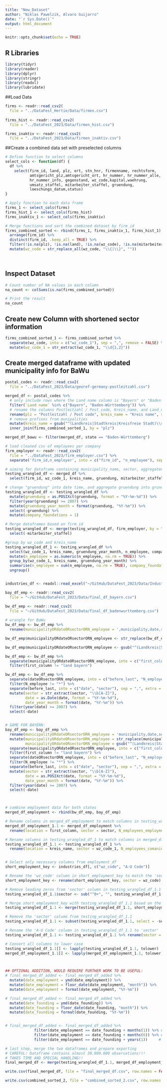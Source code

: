 ```yaml
---
title: "New_Dataset"
author: "Niklas Pawelzik, Alvaro Guijarro"
date: "`r Sys.Date()`"
output: html_document
---
```


```r
knitr::opts_chunk$set(echo = TRUE)
```

## R Libraries

```r
library(tidyr)
library(reader)
library(dplyr)
library(stringr)
library(readxl)
library(lubridate)

```

##Load Data
```r
firms <- readr::read_csv2(
  file = "../DataFest_Hertie/Data/firmen.csv")
  
firms_hist <- readr::read_csv2(
  file = "../DataFest_2023/Data/firmen_hist.csv")

firms_inaktiv <- readr::read_csv2(
  file = "../DataFest_2023/Data/firmen_inaktiv.csv")
```


##Create a combined data set with preselected columns
```r
# Define function to select columns
select_cols <- function(df) {
  df %>%
    select(firm_id, land, plz, ort, stn_hnr, firmenname, rechtsform, 
           amtsgericht_plz,amtsgericht_ort, hr_nummer, hr_nummer_alle, 
           hr_nummer_info, gegenstand, wz_code,kapital,waehrung, 
           umsatz_staffel, mitarbeiter_staffel, gruendung, 
           loeschungs_datum,status)
}

# Apply function to each data frame
firms_1 <- select_cols(firms)
firms_hist_1 <- select_cols(firms_hist)
firms_inaktiv_1 <- select_cols(firms_inaktiv)

# Merge functions and sort the combined dataset by firm_id
firms_combined_sorted <- rbind(firms_1, firms_inaktiv_1, firms_hist_1) %>%
  arrange(firm_id) %>%
  distinct(firm_id, .keep_all = TRUE) %>%
  filter(!is.na(plz), !is.na(land), !is.na(wz_code), !is.na(mitarbeiter_staffel), !is.na(gruendung)) %>%
  mutate(wz_code = str_replace_all(wz_code, "\\{|\\}", ""))

  
```


## Inspect Dataset 
```r
# Count number of NA values in each column
na_count <- colSums(is.na(firms_combined_sorted))

# Print the result
na_count
```

## Create new Column with shortened sector information
```r
firms_combined_sorted_1 <- firms_combined_sorted %>% 
  separate(wz_code, into = c("wz_code_1"), sep = ",", remove = FALSE) %>% 
  mutate(wz_code_1 = str_extract(wz_code_1, "\\d{1,2}"))
```

## Create merged dataframe with updated municipality info for BaWu
```r
postal_codes <- readr::read_csv2(
  file = "../DataFest_2023/Data/georef-germany-postleitzahl.csv")

merged_df <- postal_codes %>%
  # only include rows where the Land name column is "Bayern" or "Baden-Württemberg"
  filter(`Land name` %in% c("Bayern", "Baden-Württemberg")) %>%
  # rename the columns Postleitzahl / Post_code, Kreis_name, and Land_name
  rename(plz = "Postleitzahl / Post code", kreis_name = "Kreis name", state = "Land name") %>%
  # remove prefixes from munipalities
  mutate(kreis_name = gsub("^(Landkreis|Stadtkreis|Kreisfreie Stadt)\\s", "", kreis_name)) %>%
  inner_join(firms_combined_sorted_1, by = "plz")

merged_df_bawu <- filter(merged_df, state == "Baden-Württemberg")

```

```r
# load cleaned csv of employees per company
firm_employer <- readr::read_csv2(
  file = "../DataFest_2023/firm_employer.csv") %>%
  separate('firm_id,n_employer', into = c("firm_id", "n_employee"), sep = "\\.")

# aiming for dataframe containing municipality_name, sector, aggregated_date, [company_name], aggregated_company_size
testing_wrangled_df <- merged_df %>%
  select(firm_id, wz_code_1, kreis_name, gruendung, mitarbeiter_staffel)

# change "gruendung" into date time, and aggregate gruendung into grunedungen per month
testing_wrangled_df <- testing_wrangled_df %>%
  mutate(gruendung = as.POSIXct(gruendung, format = "%Y-%m-%d")) %>%
  filter(year(gruendung) >= 2007) %>%
  mutate(gruendung_year_month = format(gruendung, "%Y-%m")) %>%
  select(-gruendung) %>%
  mutate(company_foundations = 1)

# Merge dataframes based on firm_id
testing_wrangled_df <- merge(testing_wrangled_df, firm_employer, by = "firm_id") %>%
  select(-mitarbeiter_staffel)

#group by wz_code and kreis_name
testing_wrangled_df_1 <- testing_wrangled_df %>%
  select(wz_code_1, kreis_name, gruendung_year_month, n_employee, company_foundations) %>%
  mutate(n_employee = as.numeric(n_employee, na.rm = TRUE)) %>%
  group_by(wz_code_1, kreis_name, gruendung_year_month) %>%
  summarise(n_employee = sum(n_employee, na.rm = TRUE), company_foundations = sum(company_foundations)) %>%
  ungroup()



```

```r
industries_df <- readxl::read_excel("~/GitHub/DataFest_2023/Data/Industry_Type_by_wz_code.xlsx")

bay_df_emp <- readr::read_csv2(
  file = "~/GitHub/DataFest_2023/Data/final_df_bayern.csv")

bw_df_emp <- readr::read_csv2(
  file = "~/GitHub/DataFest_2023/Data/final_df_badenwurttemberg.csv")
 
# wrangle for BaWu
bw_df_emp <- bw_df_emp %>%
  rename(municipalityORdateORsectorORN_employee = ',municipality,date,sector,N_employee')

bw_df_emp$municipalityORdateORsectorORN_employee <- str_replace(bw_df_emp$municipalityORdateORsectorORN_employee, "^[0-9]+,", "")

bw_df_emp$municipalityORdateORsectorORN_employee <- gsub("^(Landkreis|Stadtkreis|Kreisfreie Stadt|kreis|agentur für arbeit)\\s", "", bw_df_emp$municipalityORdateORsectorORN_employee)

bw_df_emp <- bw_df_emp %>%
  separate(municipalityORdateORsectorORN_employee, into = c("first_column", "dateORsectorORN_employee"), sep = ",", extra = "merge", fill = "left") %>%
  filter(first_column != "land bayern")

bw_df_emp <- bw_df_emp %>% 
  separate(dateORsectorORN_employee, into = c("before_last", "N_employee"), sep = ",(?=[^,]*$)") %>%
  filter(N_employee != "*") %>%
  separate(before_last, into = c("date", "sector"), sep = ",", extra = "merge", fill = "left") %>%
  mutate(sector = str_extract(sector, "\\b[A-Z]"),
         date = as.Date(date, format = "%Y-%m-%d"),
         date_year_month = format(date, "%Y-%m")) %>%
  filter(year(date) >= 2007) %>%
  select(-date)


# SAME FOR BAYERN:
bay_df_emp <- bay_df_emp %>%
  rename(municipalityORdateORsectorORN_employee = 'municipality,date,sector,N_employee') %>%
  mutate(municipalityORdateORsectorORN_employee = str_replace(municipalityORdateORsectorORN_employee, "^[0-9]+,", ""),
         municipalityORdateORsectorORN_employee = gsub("^(Landkreis|Stadtkreis|Kreisfreie Stadt|kreis|agentur für arbeit)\\s", "", municipalityORdateORsectorORN_employee)) %>%
  separate(municipalityORdateORsectorORN_employee, into = c("first_column", "dateORsectorORN_employee"), sep = ",", extra = "merge", fill = "left") %>%
  filter(first_column != "land bayern") %>%
  separate(dateORsectorORN_employee, into = c("before_last", "N_employee"), sep = ",(?=[^,]*$)") %>%
  filter(N_employee != "*") %>%
  separate(before_last, into = c("date", "sector"), sep = ",", extra = "merge", fill = "left") %>%
  mutate(sector = str_extract(sector, "\\b[A-Z]"),
         date = as.POSIXct(date, format = "%Y-%m-%d"),
         date_year_month = format(date, "%Y-%m")) %>%
  filter(year(date) >= 2007) %>%
  select(-date)



# combine employment data for both states
merged_df_employment <- rbind(bw_df_emp, bay_df_emp)
```


```r
# Rename columns in merged_df_employment to match columns in testing_wrangled_df_1
merged_df_employment_1.1 <- merged_df_employment %>%
  rename(location = first_column, sector = sector, N_employees_employment = N_employee, date_employment = date_year_month)

# Rename columns in testing_wrangled_df_1 to match columns in merged_df_employment
testing_wrangled_df_1.1 <- testing_wrangled_df_1 %>%
  rename(location = kreis_name, sector = wz_code_1, N_employees_comanies = n_employee, date_founding = gruendung_year_month)


# Select only necessary columns from employment_df
short_employment_key <- industries_df[, c("wz_code", "A-U Code")]

# Rename the 'wz_code' column in short_employment_key to match the 'sector' column in testing_wrangled_df_1.1
short_employment_key <- rename(short_employment_key, sector = wz_code)

# Remove leading zeros from 'sector' column in testing_wrangled_df_1.1
testing_wrangled_df_1.1$sector <- sub("^0+", "", testing_wrangled_df_1.1$sector)

# Merge short_employment_key with testing_wrangled_df_1.1 based on the 'sector' column
testing_wrangled_df_1.1 <- merge(testing_wrangled_df_1.1, short_employment_key, by = "sector", all.x = TRUE)

# Remove the 'sector' column from testing_wrangled_df_1.1
testing_wrangled_df_1.1 <- subset(testing_wrangled_df_1.1, select = -sector)

# Rename the 'A-U Code' column in testing_wrangled_df_1.1 to 'sector'
testing_wrangled_df_1.1 <- testing_wrangled_df_1.1 %>% rename(sector = 'A-U Code')

# Convert all columns to lower case
testing_wrangled_df_1.1[] <- lapply(testing_wrangled_df_1.1, tolower)
merged_df_employment_1.1[] <- lapply(merged_df_employment_1.1, tolower)




```

```r
## OPTIONAL ADDITION, WOULD REQUIRE FURTHER WORK TO BE USEFUL:
# final_merged_df_added <- final_merged_df_added %>%
  mutate(date_employment = ymd(date_employment)) %>%
  mutate(date_employment = floor_date(date_employment, "month")) %>%
  mutate(date_employment = format(date_employment, "%Y-%m"))

# final_merged_df_added <- final_merged_df_added %>%
  mutate(date_founding = ymd(date_founding)) %>%
  mutate(date_founding = floor_date(date_founding, "month")) %>%
  mutate(date_founding = format(date_founding, "%Y-%m"))


# final_merged_df_added <- final_merged_df_added %>%
             filter(date_employment == date_founding + months(1)) %>% # impact after a month
             filter(date_employment == date_founding + months(6)) %>% # impact after half a year
             filter(date_employment == date_founding + years(1))     # impact after a year
```


```r
# last step, merge the two dataframes and prepare exporting
# CAREFUL: Dataframe contains almost 30.000.000 observations!!!
# TAKES TIME AND SPECIAL HANDLING!!
final_merged_df <- merge(testing_wrangled_df_1.1, merged_df_employment_1.1, by = c("location", "sector"))

write.csv(final_merged_df, file = "final_merged_df.csv", row.names = FALSE)
```

```r
write.csv(combined_sorted_2, file = "combined_sorted_2.csv", row.names = FALSE)
```




